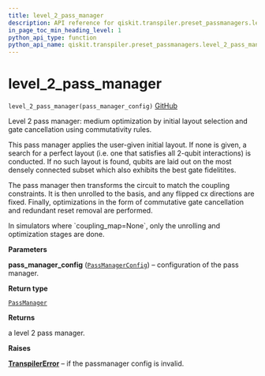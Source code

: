 ```yaml
---
title: level_2_pass_manager
description: API reference for qiskit.transpiler.preset_passmanagers.level_2_pass_manager
in_page_toc_min_heading_level: 1
python_api_type: function
python_api_name: qiskit.transpiler.preset_passmanagers.level_2_pass_manager
---
```


# level\_2\_pass\_manager

<span id="qiskit.transpiler.preset_passmanagers.level_2_pass_manager" />

`level_2_pass_manager(pass_manager_config)` [GitHub](https://github.com/qiskit/qiskit/tree/stable/0.14/qiskit/transpiler/preset_passmanagers/level2.py "view source code")

Level 2 pass manager: medium optimization by initial layout selection and gate cancellation using commutativity rules.

This pass manager applies the user-given initial layout. If none is given, a search for a perfect layout (i.e. one that satisfies all 2-qubit interactions) is conducted. If no such layout is found, qubits are laid out on the most densely connected subset which also exhibits the best gate fidelitites.

The pass manager then transforms the circuit to match the coupling constraints. It is then unrolled to the basis, and any flipped cx directions are fixed. Finally, optimizations in the form of commutative gate cancellation and redundant reset removal are performed.

<Admonition title="Note" type="note">
  In simulators where `coupling_map=None`, only the unrolling and optimization stages are done.
</Admonition>

**Parameters**

**pass\_manager\_config** ([`PassManagerConfig`](qiskit.transpiler.PassManagerConfig "qiskit.transpiler.passmanager_config.PassManagerConfig")) – configuration of the pass manager.

**Return type**

[`PassManager`](qiskit.transpiler.PassManager "qiskit.transpiler.passmanager.PassManager")

**Returns**

a level 2 pass manager.

**Raises**

[**TranspilerError**](qiskit.transpiler.TranspilerError "qiskit.transpiler.TranspilerError") – if the passmanager config is invalid.

